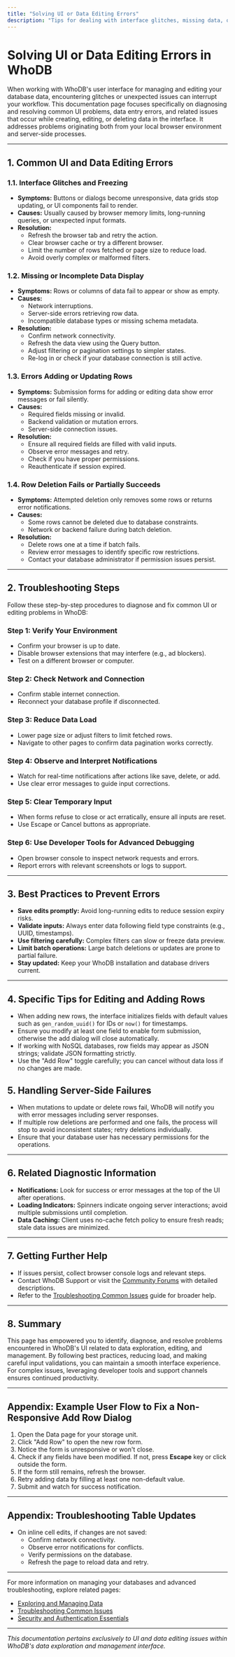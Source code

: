 ```yaml
---
title: "Solving UI or Data Editing Errors"
description: "Tips for dealing with interface glitches, missing data, or issues when creating, editing, or deleting data in the UI. Covers both local browser problems and server-side issues."
---
```


# Solving UI or Data Editing Errors in WhoDB

When working with WhoDB's user interface for managing and editing your database data, encountering glitches or unexpected issues can interrupt your workflow. This documentation page focuses specifically on diagnosing and resolving common UI problems, data entry errors, and related issues that occur while creating, editing, or deleting data in the interface. It addresses problems originating both from your local browser environment and server-side processes.

---

## 1. Common UI and Data Editing Errors

### 1.1. Interface Glitches and Freezing
- **Symptoms:** Buttons or dialogs become unresponsive, data grids stop updating, or UI components fail to render.
- **Causes:** Usually caused by browser memory limits, long-running queries, or unexpected input formats.
- **Resolution:** 
  - Refresh the browser tab and retry the action.
  - Clear browser cache or try a different browser.
  - Limit the number of rows fetched or page size to reduce load.
  - Avoid overly complex or malformed filters.

### 1.2. Missing or Incomplete Data Display
- **Symptoms:** Rows or columns of data fail to appear or show as empty.
- **Causes:** 
  - Network interruptions.
  - Server-side errors retrieving row data.
  - Incompatible database types or missing schema metadata.
- **Resolution:** 
  - Confirm network connectivity.
  - Refresh the data view using the Query button.
  - Adjust filtering or pagination settings to simpler states.
  - Re-log in or check if your database connection is still active.

### 1.3. Errors Adding or Updating Rows
- **Symptoms:** Submission forms for adding or editing data show error messages or fail silently.
- **Causes:** 
  - Required fields missing or invalid.
  - Backend validation or mutation errors.
  - Server-side connection issues.
- **Resolution:**
  - Ensure all required fields are filled with valid inputs.
  - Observe error messages and retry.
  - Check if you have proper permissions.
  - Reauthenticate if session expired.

### 1.4. Row Deletion Fails or Partially Succeeds
- **Symptoms:** Attempted deletion only removes some rows or returns error notifications.
- **Causes:** 
  - Some rows cannot be deleted due to database constraints.
  - Network or backend failure during batch deletion.
- **Resolution:**
  - Delete rows one at a time if batch fails.
  - Review error messages to identify specific row restrictions.
  - Contact your database administrator if permission issues persist.

---

## 2. Troubleshooting Steps

Follow these step-by-step procedures to diagnose and fix common UI or editing problems in WhoDB:

### Step 1: Verify Your Environment
- Confirm your browser is up to date.
- Disable browser extensions that may interfere (e.g., ad blockers).
- Test on a different browser or computer.

### Step 2: Check Network and Connection
- Confirm stable internet connection.
- Reconnect your database profile if disconnected.

### Step 3: Reduce Data Load
- Lower page size or adjust filters to limit fetched rows.
- Navigate to other pages to confirm data pagination works correctly.

### Step 4: Observe and Interpret Notifications
- Watch for real-time notifications after actions like save, delete, or add.
- Use clear error messages to guide input corrections.

### Step 5: Clear Temporary Input
- When forms refuse to close or act erratically, ensure all inputs are reset.
- Use Escape or Cancel buttons as appropriate.

### Step 6: Use Developer Tools for Advanced Debugging
- Open browser console to inspect network requests and errors.
- Report errors with relevant screenshots or logs to support.

---

## 3. Best Practices to Prevent Errors

- **Save edits promptly:** Avoid long-running edits to reduce session expiry risks.
- **Validate inputs:** Always enter data following field type constraints (e.g., UUID, timestamps).
- **Use filtering carefully:** Complex filters can slow or freeze data preview.
- **Limit batch operations:** Large batch deletions or updates are prone to partial failure.
- **Stay updated:** Keep your WhoDB installation and database drivers current.

---

## 4. Specific Tips for Editing and Adding Rows

- When adding new rows, the interface initializes fields with default values such as `gen_random_uuid()` for IDs or `now()` for timestamps.
- Ensure you modify at least one field to enable form submission, otherwise the add dialog will close automatically.
- If working with NoSQL databases, row fields may appear as JSON strings; validate JSON formatting strictly.
- Use the "Add Row" toggle carefully; you can cancel without data loss if no changes are made.

## 5. Handling Server-Side Failures

- When mutations to update or delete rows fail, WhoDB will notify you with error messages including server responses.
- If multiple row deletions are performed and one fails, the process will stop to avoid inconsistent states; retry deletions individually.
- Ensure that your database user has necessary permissions for the operations.

---

## 6. Related Diagnostic Information

- **Notifications:** Look for success or error messages at the top of the UI after operations.
- **Loading Indicators:** Spinners indicate ongoing server interactions; avoid multiple submissions until completion.
- **Data Caching:** Client uses no-cache fetch policy to ensure fresh reads; stale data issues are minimized.

---

## 7. Getting Further Help

- If issues persist, collect browser console logs and relevant steps.
- Contact WhoDB Support or visit the [Community Forums](https://whodb.com/community) with detailed descriptions.
- Refer to the [Troubleshooting Common Issues](https://whodb.com/docs/getting-started/troubleshooting/troubleshooting-common-issues) guide for broader help.

---

## 8. Summary

This page has empowered you to identify, diagnose, and resolve problems encountered in WhoDB's UI related to data exploration, editing, and management. By following best practices, reducing load, and making careful input validations, you can maintain a smooth interface experience. For complex issues, leveraging developer tools and support channels ensures continued productivity.


---

## Appendix: Example User Flow to Fix a Non-Responsive Add Row Dialog

1. Open the Data page for your storage unit.
2. Click "Add Row" to open the new row form.
3. Notice the form is unresponsive or won't close.
4. Check if any fields have been modified. If not, press **Escape** key or click outside the form.
5. If the form still remains, refresh the browser.
6. Retry adding data by filling at least one non-default value.
7. Submit and watch for success notification.

---

## Appendix: Troubleshooting Table Updates

- On inline cell edits, if changes are not saved:
  - Confirm network connectivity.
  - Observe error notifications for conflicts.
  - Verify permissions on the database.
  - Refresh the page to reload data and retry.



---

For more information on managing your databases and advanced troubleshooting, explore related pages:
- [Exploring and Managing Data](https://whodb.com/docs/guides/essential-workflows/exploring-and-managing-data)
- [Troubleshooting Common Issues](https://whodb.com/docs/getting-started/troubleshooting/troubleshooting-common-issues)
- [Security and Authentication Essentials](https://whodb.com/docs/guides/best-practices-and-optimization/security-and-authentication)

---

*This documentation pertains exclusively to UI and data editing issues within WhoDB's data exploration and management interface.*